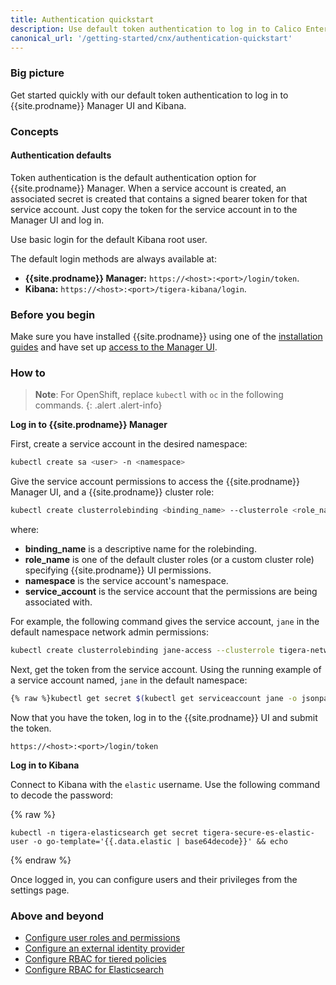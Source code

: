 ```yaml
---
title: Authentication quickstart
description: Use default token authentication to log in to Calico Enterprise Manager UI and Kibana. 
canonical_url: '/getting-started/cnx/authentication-quickstart'
---
```


### Big picture

Get started quickly with our default token authentication to log in to {{site.prodname}} Manager UI and Kibana.

### Concepts

#### Authentication defaults

Token authentication is the default authentication option for {{site.prodname}} Manager. When a service account is created, an 
associated secret is created that contains a signed bearer token for that service account. Just copy the token for the service 
account in to the Manager UI and log in.

Use basic login for the default Kibana root user.

The default login methods are always available at:
- **{{site.prodname}} Manager:** `https://<host>:<port>/login/token`. 
- **Kibana:** `https://<host>:<port>/tigera-kibana/login`. 

### Before you begin

Make sure you have installed {{site.prodname}} using one of the [installation guides]({{site.baseurl}}/getting-started/) and have set up [access to the Manager UI]({{site.baseurl}}/getting-started/cnx/access-the-manager).

### How to

>**Note**: For OpenShift, replace `kubectl` with `oc` in the following commands.
{: .alert .alert-info}

**Log in to {{site.prodname}} Manager**

First, create a service account in the desired namespace:

```bash
kubectl create sa <user> -n <namespace>
```

Give the service account permissions to access the {{site.prodname}} Manager UI, and a {{site.prodname}} cluster role:

```bash
kubectl create clusterrolebinding <binding_name> --clusterrole <role_name> --serviceaccount <namespace>:<service_account>
```

where:
- **binding_name** is a descriptive name for the rolebinding.
- **role_name** is one of the default cluster roles (or a custom cluster role) specifying {{site.prodname}} UI permissions.
- **namespace** is the service account's namespace.
- **service_account** is the service account that the permissions are being associated with.

For example, the following command gives the service account, `jane` in the default namespace network admin permissions:

```bash
kubectl create clusterrolebinding jane-access --clusterrole tigera-network-admin --serviceaccount default:jane
```

Next, get the token from the service account.
Using the running example of a service account named, `jane` in the default namespace:

```bash
{% raw %}kubectl get secret $(kubectl get serviceaccount jane -o jsonpath='{range .secrets[*]}{.name}{"\n"}{end}' | grep token) -o go-template='{{.data.token | base64decode}}' && echo{% endraw %}
```

Now that you have the token, log in to the {{site.prodname}} UI and submit the token.

`https://<host>:<port>/login/token`

  
**Log in to Kibana**

Connect to Kibana with the `elastic` username. Use the following command to decode the password:	

{% raw %}
```	
kubectl -n tigera-elasticsearch get secret tigera-secure-es-elastic-user -o go-template='{{.data.elastic | base64decode}}' && echo
```
{% endraw %}

Once logged in, you can configure users and their privileges from the settings page.

### Above and beyond

- [Configure user roles and permissions]({{site.baseurl}}/getting-started/cnx/roles-and-permissions)
- [Configure an external identity provider]({{site.baseurl}}/getting-started/cnx/configure-identity-provider)
- [Configure RBAC for tiered policies]({{site.baseurl}}/security/rbac-tiered-policies)
- [Configure RBAC for Elasticsearch]({{site.baseurl}}/visibility/elastic/rbac-elasticsearch)
